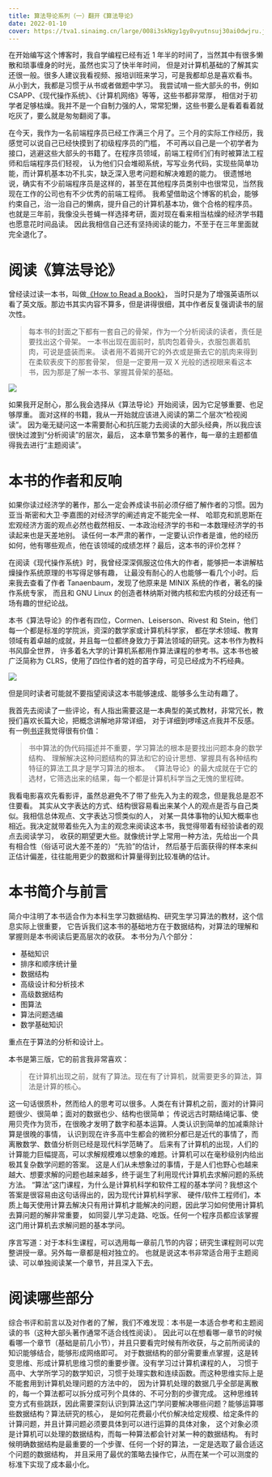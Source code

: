 ```yaml
---
title: 算法导论系列（一）翻开《算法导论》
date: 2022-01-10
cover: https://tva1.sinaimg.cn/large/008i3skNgy1gy8vyutnsuj30ai0dwjru.jpg
---
```


在开始编写这个博客时，我自学编程已经有近 1 年半的时间了，当然其中有很多懒散和琐事缠身的时光，虽然也实习了快半年时间，
但是对计算机基础的了解其实还很一般。很多人建议我看视频、报培训班来学习，可是我都却总是喜欢看书。
从小到大，我都是习惯于从书或者做题中学习。
我尝试啃一些大部头的书，例如 CSAPP、《现代操作系统》、《计算机网络》等等，这些书都非常厚，
相信对于初学者足够枯燥。我并不是一个自制力强的人，常常犯懒，这些书要么是看着看着就吃灰了，要么就是匆匆翻阅了事。

在今天，我作为一名前端程序员已经工作满三个月了。三个月的实际工作经历，我感觉可以说自己已经快摸到了初级程序员的门槛，
不可再以自己是一个初学者为接口，逃避这些大部头的书籍了。在程序员领域，前端工程师们们有时被算法工程师和后端程序员们轻视，
认为他们只会堆砌系统，写写业务代码，实现些简单功能，而计算机基本功不扎实，缺乏深入思考问题和解决难题的能力。
很遗憾地说，确实有不少前端程序员是这样的，甚至在其他程序员类别中也很常见，当然我现在工作的公司也有不少优秀的前端工程师。
我希望借助这个博客的机会，能够约束自己，治一治自己的懒病，提升自己的计算机基本功，做个合格的程序员。
也就是三年前，我像没头苍蝇一样选择考研，面对现在看来相当枯燥的经济学书籍也愿意花时间品读。
因此我相信自己还有坚持阅读的能力，不至于在三年里面就完全退化了。

# 阅读《算法导论》

曾经读过读一本书，叫做[《How to Read a Book》](https://book.douban.com/subject/1013208/)，
当时只是为了增强英语所以看了英文版。那边书其实内容不算多，但是讲得很细，其中作者反复强调读书的层次性。

> 每本书的封面之下都有一套自己的骨架，作为一个分析阅读的读者，责任是要找出这个骨架。
> 一本书出现在面前时，肌肉包着骨头，衣服包裹着肌肉，可说是盛装而来。
> 读者用不着揭开它的外衣或是撕去它的肌肉来得到在柔软表皮下的那套骨架，
> 但是一定要用一双 X 光般的透视眼来看这本书，因为那是了解一本书、掌握其骨架的基础。

![](https://tva1.sinaimg.cn/large/008i3skNgy1gy8wk9154gj30ci0jdjs4.jpg)

如果我开足耐心，那么我会选择从《算法导论》开始阅读，因为它足够重要、也足够厚重。
面对这样的书籍，我从一开始就应该进入阅读的第二个层次“检视阅读”。
因为毫无疑问这一本需要耐心和抗压能力去阅读的大部头经典，所以我应该很快过渡到“分析阅读”的层次，最后，
这本章节繁多的著作，每一章的主题都值得我去进行“主题阅读”。

# 本书的作者和反响

如果你读过经济学的著作，那么一定会养成读书前必须仔细了解作者的习惯。因为亚当·斯密和大卫·李嘉图的对经济学的阐述肯定不能完全一样、
哈耶克和凯恩斯在宏观经济方面的观点必然也截然相反、一本政治经济学的书和一本数理经济学的书读起来也是天差地别。
读任何一本严肃的著作，一定要认识作者是谁，他的经历如何，他有哪些观点，他在该领域的成绩怎样？最后，这本书的评价怎样？

在阅读《现代操作系统》时，我曾经深深佩服这位伟大的作者，能够把一本讲解枯燥操作系统原理的书写得足够有趣，
让最没有耐心的人也能够一看几个小时。后来我去查看了作者 Tanaenbaum，发现了他原来是 MINIX 系统的作者，著名的操作系统专家，
而且和 GNU Linux 的创造者林纳斯对微内核和宏内核的分歧还有一场有趣的世纪论战。

本书《算法导论》的作者有四位，Cormen、Leiserson、Rivest 和 Stein，他们每一个都是标准的学院派，资深的数学家或计算机科学家，
都在学术领域、教育领域有着卓越的成就，并且每一位都终身致力于算法领域的研究。这本书作为教科书风靡全世界，
许多着名大学的计算机系都用作算法课程的参考书。这本书也被广泛简称为 CLRS，使用了四位作者的姓的首字母，可见已经成为不朽经典。

![](https://tva1.sinaimg.cn/large/008i3skNgy1gy8ywc8ay4j30wc08qdgx.jpg)

但是同时读者可能就不要指望阅读这本书能够速成、能够多么生动有趣了。

我首先去阅读了一些评论，有人指出需要这是一本典型的美式教材，非常冗长，教授们喜欢长篇大论，把概念讲解地非常详细，
对于详细到啰嗦这点我并不反感。
有一例[书评](https://book.douban.com/review/1319527/)我觉得很有价值：

> 书中算法的伪代码描述并不重要，学习算法的根本是要找出问题本身的数学结构、
> 理解解决这种问题结构的算法和它的设计思想、掌握具有各种结构特征的算法工具才是学习算法的根本。
> 《算法导论》的最大成就在于它的选材，它筛选出来的结果，每一个都是计算机科学当之无愧的里程碑。

我看电影喜欢先看影评，虽然总避免不了带了些先入为主的观念，但是我总是忍不住要看。
其实从文字表达的方式、结构很容易看出来某个人的观点是否与自己类似。我相信总体观点、文字表达习惯类似的人，
对某一具体事物的认知大概率也相近。我决定就带着些先入为主的观念来阅读这本书，我觉得带着有经验读者的观点去阅读学习，
收获的期望更大些。就像统计学上常用一种方法，先给出一个具有相合性（俗话可说大差不差的）“先验”的估计，
然后基于后面获得的样本来纠正估计偏差，往往能用更少的数据和计算量得到比较准确的估计。

# 本书简介与前言

简介中注明了本书适合作为本科生学习数据结构、研究生学习算法的教材，这个信息实际上很重要，
它告诉我们这本书的基础地方在于数据结构，对算法的理解和掌握则是本书阅读后更高层次的收获。
本书分为八个部分：

- 基础知识
- 排序和顺序统计量
- 数据结构
- 高级设计和分析技术
- 高级数据结构
- 图算法
- 算法问题选编
- 数学基础知识

重点在于算法的分析和设计上。

本书是第三版，它的前言我非常喜欢：

> 在计算机出现之前，就有了算法。现在有了计算机，就需要更多的算法，算法是计算的核心。

这一句话很质朴，然而给人的思考可以很多。人类在有计算机之前，面对的计算问题很少、很简单；面对的数据也少、结构也很简单；
传说远古时期结绳记事、使用贝壳作为货币，在很晚才发明了数字和基本运算。人类认识到简单的加减乘除计算是很晚的事情，
认识到现在许多高中生都会的微积分都已是近代的事情了，而离散数学、数值分析则已经是现代科学范畴了。
后来有了计算机的出现，人们的计算能力巨幅提高，可以求解规模难以想象的难题。计算机可以在毫秒级别内给出极其复杂数学问题的答案。
这是人们从未想象过的事情，于是人们也野心也越来越大、想要求解的问题也越来越多，终于诞生了利用现代计算机去求解问题的系统方法。
“算法”这门课程，为什么是计算机科学和软件工程的基本学问？我想这个答案是很容易由这句话得出的，因为现代计算机科学家、
硬件/软件工程师们，本质上每天使用计算去解决只有用计算机才能解决的问题，因此学习如何使用计算机去算问题的解非常重要，
如同婴儿学习走路、吃饭。任何一个程序员都应该掌握这门用计算机去求解问题的基本学问。

序言写道：对于本科生课程，可以选用每一章前几节的内容；研究生课程则可以完整讲授一章。另外每一章都是相对独立的。
也就是说这本书非常适合用于主题阅读、可以单独阅读某一个章节，并且深入下去。

# 阅读哪些部分

综合书评和前言以及对作者的了解，我们不难发现：本书是一本适合参考和主题阅读的书（这种大部头著作通常不适合线性阅读）。
因此可以在想看哪一章节的时候看哪一个章节（基础是前几小节），并且只要看完时候有所收获，与之前所阅读的知识能够结合，能够形成网络即可。
对于数据结构的部分需要重点掌握，这是转变思维、形成计算机思维习惯的重要步骤。没有学习过计算机课程的人，
习惯于高中、大学所学习的数学知识，习惯于处理实数和连续函数。而这种思维实际上是不能套用到计算机处理问题的方法中的，
因为计算机处理的数据几乎全部是离散的，每一个算法都可以拆分成可列个具体的、不可分割的步骤完成。
这种思维转变方式有些跳跃，因此需要深刻认识到算法这门学问要解决哪些问题？能够运算哪些数据结构？算法研究的核心，
是如何花费最小代价解决给定规模、给定条件的计算问题，并且计算问题必须要具体到可以进行运算的具体对象，
这个对象必须是计算机可以处理的数据结构，而每一种算法都会针对某一种的数据结构。
有时候明确数据结构是最重要的一个步骤、任何一个好的算法，一定是选取了最合适这个问题的数据结构，
并且采用了最优的策略去操作它，从而在某一个可以测度的标准下实现了成本最小化。
